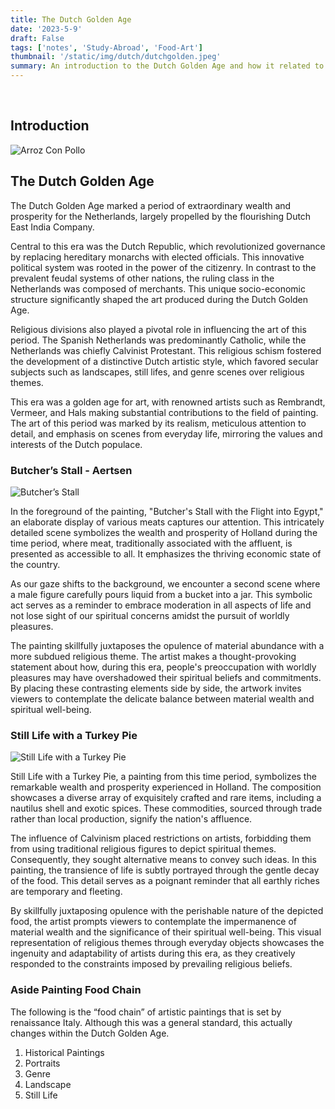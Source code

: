 ```yaml
---
title: The Dutch Golden Age
date: '2023-5-9'
draft: False
tags: ['notes', 'Study-Abroad', 'Food-Art']
thumbnail: '/static/img/dutch/dutchgolden.jpeg'
summary: An introduction to the Dutch Golden Age and how it related to food in art.
---
```


<br />
<TOCInline toc={props.toc} exclude="Table of Contents" asDisclosure toHeading={5} />

## Introduction

![Arroz Con Pollo](https://i.etsystatic.com/13367505/r/il/229bbf/4315394148/il_fullxfull.4315394148_91od.jpg)

## The Dutch Golden Age

The Dutch Golden Age marked a period of extraordinary wealth and prosperity for the Netherlands, largely propelled by the flourishing Dutch East India Company.

Central to this era was the Dutch Republic, which revolutionized governance by replacing hereditary monarchs with elected officials. This innovative political system was rooted in the power of the citizenry. In contrast to the prevalent feudal systems of other nations, the ruling class in the Netherlands was composed of merchants. This unique socio-economic structure significantly shaped the art produced during the Dutch Golden Age.

Religious divisions also played a pivotal role in influencing the art of this period. The Spanish Netherlands was predominantly Catholic, while the Netherlands was chiefly Calvinist Protestant. This religious schism fostered the development of a distinctive Dutch artistic style, which favored secular subjects such as landscapes, still lifes, and genre scenes over religious themes.

This era was a golden age for art, with renowned artists such as Rembrandt, Vermeer, and Hals making substantial contributions to the field of painting. The art of this period was marked by its realism, meticulous attention to detail, and emphasis on scenes from everyday life, mirroring the values and interests of the Dutch populace.

### Butcher’s Stall - Aertsen

![Butcher’s Stall](https://www.wga.hu/art/a/aertsen/meatsell.jpg)

In the foreground of the painting, "Butcher's Stall with the Flight into Egypt," an elaborate display of various meats captures our attention. This intricately detailed scene symbolizes the wealth and prosperity of Holland during the time period, where meat, traditionally associated with the affluent, is presented as accessible to all. It emphasizes the thriving economic state of the country.

As our gaze shifts to the background, we encounter a second scene where a male figure carefully pours liquid from a bucket into a jar. This symbolic act serves as a reminder to embrace moderation in all aspects of life and not lose sight of our spiritual concerns amidst the pursuit of worldly pleasures.

The painting skillfully juxtaposes the opulence of material abundance with a more subdued religious theme. The artist makes a thought-provoking statement about how, during this era, people's preoccupation with worldly pleasures may have overshadowed their spiritual beliefs and commitments. By placing these contrasting elements side by side, the artwork invites viewers to contemplate the delicate balance between material wealth and spiritual well-being.

### Still Life with a Turkey Pie

![Still Life with a Turkey Pie](https://lh3.googleusercontent.com/rnrW52Z0YetEODlHWIXqFLVc3MgyNbEeTiO8dmfuPo3AW8JxSnOOWBtAAMBUwkqgFacwdtQ33_a0ymu8KyXYioNhgswVcyNcS7rq3aCkbA=s1920)

Still Life with a Turkey Pie, a painting from this time period, symbolizes the remarkable wealth and prosperity experienced in Holland. The composition showcases a diverse array of exquisitely crafted and rare items, including a nautilus shell and exotic spices. These commodities, sourced through trade rather than local production, signify the nation's affluence.

The influence of Calvinism placed restrictions on artists, forbidding them from using traditional religious figures to depict spiritual themes. Consequently, they sought alternative means to convey such ideas. In this painting, the transience of life is subtly portrayed through the gentle decay of the food. This detail serves as a poignant reminder that all earthly riches are temporary and fleeting.

By skillfully juxtaposing opulence with the perishable nature of the depicted food, the artist prompts viewers to contemplate the impermanence of material wealth and the significance of their spiritual well-being. This visual representation of religious themes through everyday objects showcases the ingenuity and adaptability of artists during this era, as they creatively responded to the constraints imposed by prevailing religious beliefs.

### Aside Painting Food Chain

The following is the “food chain” of artistic paintings that is set by renaissance Italy. Although this was a general standard, this actually changes within the Dutch Golden Age.

1. Historical Paintings
2. Portraits
3. Genre
4. Landscape
5. Still Life
